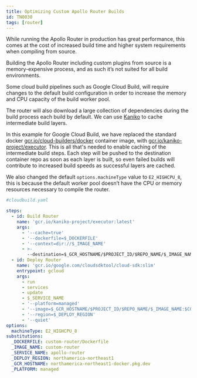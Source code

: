 ```yaml
---
title: Optimizing Custom Apollo Router Builds
id: TN0030
tags: [router]
---
```


While running the Apollo Router in production has great performance, this comes at the cost of increased build time and higher system requirements when compiling from source.

Building the Apollo Router including custom plugins from source is a memory-expensive process, and as such it’s not suited for all build environments.

Some cloud build pipelines such as Google Cloud Build, will require changes to the default build configuration in order to increase the memory and CPU capacity of the build worker pool.

The router will also download a large collection of dependencies during the build process each build by default. We can use [Kaniko](https://github.com/GoogleContainerTools/kaniko) to cache intermediate build layers.

In this example for Google Cloud Build, we have replaced the standard docker [gcr.io/cloud-builders/docker](http://gcr.io/cloud-builders/docker) container image, with [gcr.io/kaniko-project/executor](http://gcr.io/kaniko-project/executor).
This is all that's needed to enable caching of the intermediate build steps. Each step will be pushed to the destination container repo as soon as each layer is built, so even failed builds will contribute to increased build speeds as successful layers are cached. 

We also changed the default `options.machineType` value to `E2_HIGHCPU_8`, this is because the default worker pool doesn’t have the CPU or memory resources necessary to compile the router.

```yaml
#cloudbuild.yaml

steps:
  - id: Build Router
    name: 'gcr.io/kaniko-project/executor:latest'
    args:
      - '--cache=true'
      - '--dockerfile=$_DOCKERFILE'
      - '--context=dir://$_IMAGE_NAME'
      - >-
        --destination=$_GCR_HOSTNAME/$PROJECT_ID/$REPO_NAME/$_IMAGE_NAME:$COMMIT_SHA
  - id: Deploy Router
    name: 'gcr.io/google.com/cloudsdktool/cloud-sdk:slim'
    entrypoint: gcloud
    args:
      - run
      - services
      - update
      - $_SERVICE_NAME
      - '--platform=managed'
      - '--image=$_GCR_HOSTNAME/$PROJECT_ID/$REPO_NAME/$_IMAGE_NAME:$COMMIT_SHA'
      - '--region=$_DEPLOY_REGION'
      - '--quiet'
options:
  machineType: E2_HIGHCPU_8
substitutions:
  _DOCKERFILE: custom-router/Dockerfile
  _IMAGE_NAME: custom-router
  _SERVICE_NAME: apollo-router
  _DEPLOY_REGION: northamerica-northeast1
  _GCR_HOSTNAME: northamerica-northeast1-docker.pkg.dev
  _PLATFORM: managed
```
